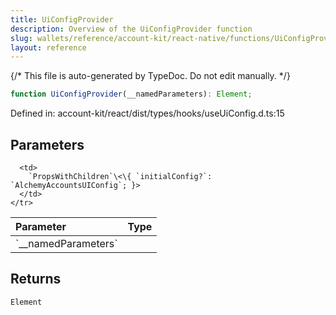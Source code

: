 ```yaml
---
title: UiConfigProvider
description: Overview of the UiConfigProvider function
slug: wallets/reference/account-kit/react-native/functions/UiConfigProvider
layout: reference
---
```


{/* This file is auto-generated by TypeDoc. Do not edit manually. */}

```ts
function UiConfigProvider(__namedParameters): Element;
```

Defined in: account-kit/react/dist/types/hooks/useUiConfig.d.ts:15

## Parameters

<table>
  <thead>
    <tr>
      <th align="left">Parameter</th>
      <th align="left">Type</th>
    </tr>
  </thead>

  <tbody>
    <tr>
      <td>
        `__namedParameters`
      </td>

      <td>
        `PropsWithChildren`\<\{ `initialConfig?`: `AlchemyAccountsUIConfig`; }>
      </td>
    </tr>

  </tbody>
</table>

## Returns

`Element`
